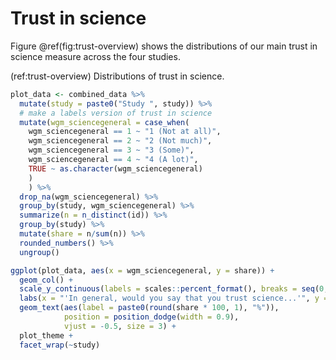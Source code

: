 # Trust in science {#trust}

Figure \@ref(fig:trust-overview) shows the distributions of our main trust in science measure across the four studies.  

(ref:trust-overview) Distributions of trust in science.

```r
plot_data <- combined_data %>% 
  mutate(study = paste0("Study ", study)) %>% 
  # make a labels version of trust in science
  mutate(wgm_sciencegeneral = case_when(
    wgm_sciencegeneral == 1 ~ "1 (Not at all)",
    wgm_sciencegeneral == 2 ~ "2 (Not much)",
    wgm_sciencegeneral == 3 ~ "3 (Some)",
    wgm_sciencegeneral == 4 ~ "4 (A lot)",
    TRUE ~ as.character(wgm_sciencegeneral)
    )
    ) %>% 
  drop_na(wgm_sciencegeneral) %>% 
  group_by(study, wgm_sciencegeneral) %>% 
  summarize(n = n_distinct(id)) %>% 
  group_by(study) %>% 
  mutate(share = n/sum(n)) %>% 
  rounded_numbers() %>% 
  ungroup()

ggplot(plot_data, aes(x = wgm_sciencegeneral, y = share)) +
  geom_col() +
  scale_y_continuous(labels = scales::percent_format(), breaks = seq(0, 1, 0.1)) +
  labs(x = "'In general, would you say that you trust science...'", y = "Share of participants") +
  geom_text(aes(label = paste0(round(share * 100, 1), "%")),
            position = position_dodge(width = 0.9),
            vjust = -0.5, size = 3) +
  plot_theme +
  facet_wrap(~study)
```





